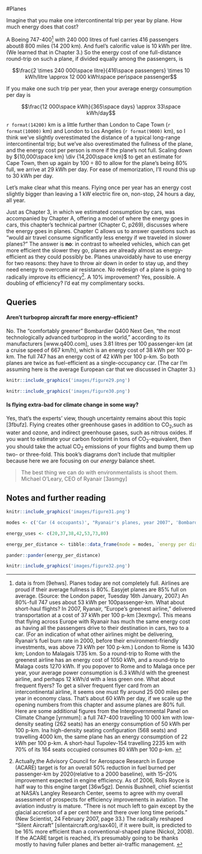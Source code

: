 #Planes

Imagine that you make one intercontinental trip per year by plane. How much
energy does that cost?

A Boeing 747-400^[data is from [9ehws]. Planes today are not completely full.
Airlines are proud if their average fullness is 80%. Easyjet planes are 85%
full on average. (Source: the London paper, Tuesday 16th January, 2007.) An
80%-full 747 uses about 53 kWh per 100passenger-km. What about short-haul
flights? In 2007, Ryanair, "Europe's greenest airline," delivered
transportation at a cost of 37 kWh per 100 p-km [3exmgv]. This means that
flying across Europe with Ryanair has much the same energy cost as having all
the passengers drive to their destination in cars, two to a car. (For an
indication of what other airlines might be delivering, Ryanair's fuel burn rate
in 2000, before their environment-friendly investments, was above 73 kWh per
100 p-km.) London to Rome is 1430 km; London to Malagais 1735 km. So a
round-trip to Rome with the greenest airline has an energy cost of 1050 kWh,
and a round-trip to Malaga costs 1270 kWh. If you popover to Rome and to Malaga
once per year, your average power consumption is 6.3 kWh/d with the greenest
airline, and perhaps 12 kWh/d with a less green one. What about frequent
flyers? To get a silver frequent flyer card from an intercontinental airline,
it seems one must fly around 25 000 miles per year in economy class. That's
about 60 kWh per day, if we scale up the opening numbers from this chapter and
assume planes are 80% full. Here are some additional figures from the
Intergovernmental Panel on Climate Change [yrnmum]: a full 747-400 travelling
10 000 km with low-density seating (262 seats) has an energy consumption of 50
kWh per 100 p-km. Ina high-density seating configuration (568 seats) and
travelling 4000 km, the same plane has an energy consumption of 22 kWh per 100
p-km. A short-haul Tupolev-154 travelling 2235 km with 70% of its 164 seats
occupied consumes 80 kWh per 100 p-km. ] with 240 000 litres of fuel carries
416 passengers about8 800 miles (14 200 km). And fuel's calorific value is 10
kWh per litre. (We learned that in Chapter 3.) So the energy cost of one
full-distance round-trip on such a plane, if divided equally among the
passengers, is

$$\frac{2 \times 240 000\space litre}{416\space passengers} \times 10 kWh/litre \approx 12 000 kWh\space per\space passenger$$

If you make one such trip per year, then your average energy
consumption per day is

$$\frac{12 000\space kWh}{365\space days} \approx 33\space kWh/day$$

`r format(14200)` km is a little further than London to Cape Town (`r
format(10000)` km) and London to Los Angeles (`r format(9000)` km), so I think
we've slightly overestimated the distance of a typical long-range
intercontinental trip; but we've also overestimated the fullness of the plane,
and the energy cost per person is more if the plane's not full. Scaling down by
${10,000\space km} \div {14,200\space km}$ to get an estimate for Cape Town,
then up again by $100 \div 80$ to allow for the plane's being 80% full, we
arrive at 29 kWh per day. For ease of memorization, I'll round this up to 30
kWh per day.

Let's make clear what this means. Flying once per year has an energy cost
slightly bigger than leaving a 1 kW electric fire on, non-stop, 24 hours a day,
all year.

Just as Chapter 3, in which we estimated consumption by cars, was accompanied
by Chapter A, offering a model of where the energy goes in cars, this chapter's
technical partner (Chapter C, p269), discusses where the energy goes in planes.
Chapter C allows us to answer questions such as "would air travel consume
significantly less energy if we traveled in slower planes?" The answer is
**no**: in contrast to wheeled vehicles, which can get more efficient the
slower they go, planes are already almost as energy-efficient as they could
possibly be. Planes unavoidably have to use energy for two reasons: they have
to throw air down in order to stay up, and they need energy to overcome air
resistance. No redesign of a plane is going to radically improve its
efficiency^[Actually,the Advisory Council for Aerospace Research in Europe
(ACARE) target is for an overall 50% reduction in fuel burned per passenger-km
by 2020(relative to a 2000 baseline), with 15–20% improvement expected in
engine efficiency. As of 2006, Rolls Royce is half way to this engine target
[36w5gz]. Dennis Bushnell, chief scientist at NASA's Langley Research Center,
seems to agree with my overall assessment of prospects for efficiency
improvements in aviation. The aviation industry is mature. "There is not much
left to gain except by the glacial accretion of a per cent here and there over
long time periods." (New Scientist, 24 February 2007, page 33.) The radically
reshaped "Silent Aircraft" [silentaircraft.org/sax40], if it were built, is
predicted to be 16% more efficient than a conventional-shaped plane (Nickol,
2008). If the ACARE target is reached, it's presumably going to be thanks
mostly to having fuller planes and better air-traffic management. ]. A 10%
improvement? Yes, possible. A doubling of efficiency? I'd eat my complimentary
socks.

Queries
-------

#### Aren't turboprop aircraft far more energy-efficient?

No. The "comfortably greener" Bombardier Q400 Next Gen, "the most
technologically advanced turboprop in the world," according to its
manufacturers [www.q400.com], uses 3.81 litres per 100 passenger-km (at a
cruise speed of 667 km/h), which is an energy cost of 38 kWh per 100 p-km. The
full 747 has an energy cost of 42 kWh per 100 p-km. So both planes are twice as
fuel-efficient as a single-occupancy car. (The car I'm assuming here is the
average European car that we discussed in Chapter 3.)

```r
knitr::include_graphics('images/figure29.png')
```


```r
knitr::include_graphics('images/figure30.png')
```

#### Is flying extra-bad for climate change in some way?

Yes, that's the experts' view, though uncertainty remains about this topic
[3fbufz]. Flying creates other greenhouse gases in addition to CO~2~,such as
water and ozone, and indirect greenhouse gases, such as nitrous oxides. If you
want to estimate your carbon footprint in tons of CO~2~-equivalent, then you
should take the actual CO~2~ emissions of your flights and bump them up two- or
three-fold. This book's diagrams don't include that multiplier because here we
are focusing on our *energy* balance sheet.

> The best thing we can do with environmentalists is shoot them. Michael
> O'Leary, CEO of Ryanair [3asmgy]

Notes and further reading
-------------------------
```r
knitr::include_graphics('images/figure31.png')
```

```r

modes <- c('Car (4 occupants)', "Ryanair's planes, year 2007", 'Bombardier Q400, full', '747, full', '747 80% full', "Ryanair's planes, year 2000", 'Car (1 occupant)')

energy_uses <- c(20,37,38,42,53,73,80)

energy_per_distance <- tibble::data_frame(mode = modes, `energy per distance (kWh per 100 p-km)` = energy_uses)
```

```r
pander::pander(energy_per_distance)
```

```r
knitr::include_graphics('images/figure32.png')
```
